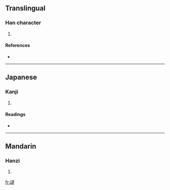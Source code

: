 {{also|靆}}
==Translingual==

===Han character===
{{Han char|rn=28|rad=厶|as=13|sn=15|four=|canj=一戈卜中水 (MIYLE), X一戈卜中 (XMIYL)}}

# {{defn|Han}}

====References====
* {{Han ref|kx=0088.011|hdz=10389.140|uh=53C7|ud=21447}}

----

==Japanese==

===Kanji===
{{ja-kanji|grade=|rs=厶13}}

# {{defn|Japanese}}

====Readings====
* {{ja-readings|on=[[たい]] (tai)|kun=}}

----

==Mandarin==

===Hanzi===
{{cmn-hanzi|pin=[[dài]] ([[dai4]])|wg=tai<sup>4</sup>}}

# {{defn|Mandarin}}

[[fr:叇]]